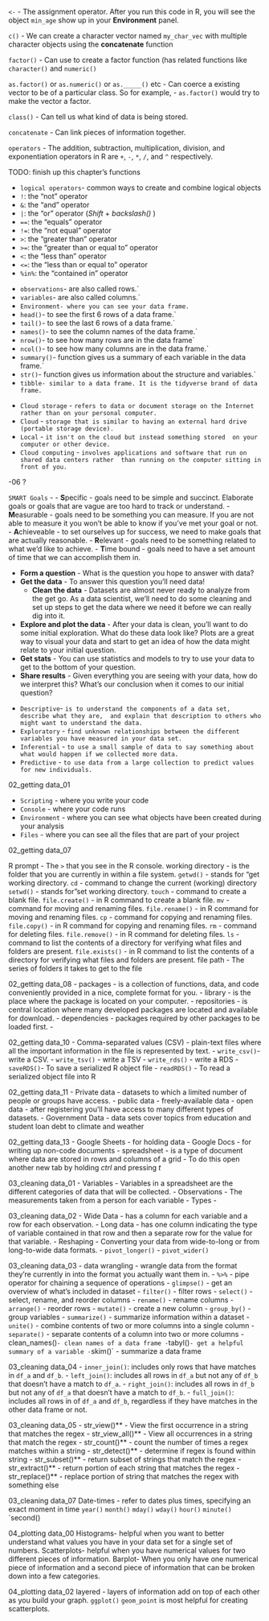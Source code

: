 
<div class = "dictionary">
  
  
`<-` - The assignment operator. After you run this code in R, you will see the object `min_age` show up in your **Environment** panel.

`c()` - We can create a character vector named `my_char_vec` with multiple character objects using the **concatenate** function

`factor()` - Can use to create a factor function (has related functions like `character()` and `numeric()`
                                                  
`as.factor()` or `as.numeric()` or `as._____()` etc 
- Can coerce a existing vector to be of a particular class. So for example, 
- `as.factor()` would try to make the vector a factor. 
                                                  
`class()` - Can tell us what kind of data is being stored.

`concatenate` - Can link pieces of information together.

`operators` - The addition, subtraction, multiplication, division, 
and exponentiation operators in R are `+`, `-`, `*`, `/`, and `^` respectively.


                                                  
                                                  
TODO: finish up this chapter's functions

<div class = "dictionary">
- `logical operators`- common ways to create and combine logical objects
- `!`: the "not" operator
- `&`: the "and" operator
- `|`: the "or" operator (_Shift_ + _backslash(\)_ )
- `==`: the "equals" operator
- `!=`: the "not equal" operator
- `>`: the "greater than" operator
- `>=`: the "greater than or equal to" operator
- `<`: the "less than" operator
- `<=`: the "less than or equal to" operator
- `%in%`: the "contained in" operator

<div class = "dictionary">
- `observations`- are also called rows.`
- `variables`- are also called columns.`
- `Environment- where you can see your data frame.`
- `head()`- to see the first 6 rows of a data frame.`
- `tail()`- to see the last 6 rows of a data frame.` 
- `names()`- to see the column names of the data frame.`
- `nrow()`- to see how many rows are in the data frame`
- `ncol()`- to see how many columns are in the data frame.`
- `summary()`- function gives us a summary of each variable in the data frame.`
- `str()`- function gives us information about the structure and variables.`
- `tibble- similar to a data frame. It is the tidyverse brand of data frame.`

<div class = "dictionary">
- `Cloud storage` - `refers to data or document storage on the Internet 
rather than on your personal computer.`
- `Cloud` - `storage that is similar to having an external hard drive 
(portable storage device).`
- `Local` - `it isn't on the cloud but instead something stored 
on your computer or other device.`
- `Cloud computing` - `involves applications and software that run on shared data centers rather 
than running on the computer sitting in front of you.`

<div class = "dictionary">
  -06 ?
  
  <div class = "dictionary">
  `SMART Goals` - 
  - **S**pecific - goals need to be simple and succinct. Elaborate goals or goals that are vague are too hard to track or understand.
- **M**easurable - goals need to be something you can measure. If you are not able to measure it you won't be able to know if you've met your goal or not.
- **A**chieveable - to set ourselves up for success, we need to make goals that are actually reasonable.
- **R**elevant - goals need to be something related to what we'd like to achieve.
- **T**ime bound - goals need to have a set amount of time that we can accomplish them in.

<div class = "dictionary">
- **Form a question** - What is the question you hope to answer with data?
- **Get the data** - To answer this question you'll need data!
  - **Clean the data** - Datasets are almost never ready to analyze from the get go. As a data scientist, we'll need to do some cleaning and set up steps to get the data where we need it before we can really dig into it.
- **Explore and plot the data** - After your data is clean, you'll want to do some initial exploration. What do these data look like? Plots are a great way to visual your data and start to get an idea of how the data might relate to your initial question.
- **Get stats** - You can use statistics and models to try to use your data to get to the bottom of your question.
- **Share results** - Given everything you are seeing with your data, how do we interpret this? What's our conclusion when it comes to our initial question?

 <div class = "dictionary">
 - `Descriptive`- `is to understand the components of a data set, describe what they are,
 and explain that description to others who might want to understand the data.`
 - `Exploratory` - `find unknown relationships between the different variables you have measured in your data set.`
 - `Inferential` - `to use a small sample of data to say something about what would happen if we collected more data.`
 - `Predictive` - `to use data from a large collection to predict values for new individuals.`
 
 02_getting data_01
 <div class = "dictionary">
 - `Scripting` - where you write your code
 - `Console` - where your code runs
 - `Environment` - where you can see what objects have been created during your analysis
 - `Files` - where you can see all the files that are part of your project
 
 02_getting data_07
 <div class = "dictionary">
 R prompt - The `>` that you see in the R console.
 working directory - is the folder that you are currently in within a file system.
 `getwd()` - stands for "get working directory.
  `cd` - command to change the current (working) directory
  `setwd()` - stands for "set working directory.
  `touch` - command to create a blank file.
  `file.create()` - in R command to create a blank file.
  `mv` - command for moving and renaming files.
  `file.rename()` - in R command for moving and renaming files. 
  `cp` - command for copying and renaming files.
  `file.copy()` - in R command for copying and renaming files.
   `rm` - command for deleting files.
   `file.remove()` - in R command for deleting files.
   `ls` - command to list the contents of a directory for verifying what files and folders are present.
   `file.exists()` - in R command to list the contents of a directory for verifying what files and folders are present.
   file path - The series of folders it takes to get to the file 
   
   02_getting data_08
 - packages - is a collection of functions, data, 
   and code conveniently provided in a nice, complete format for you.
 - library - is the place where the package is located on your computer.
 - repositories - is central location where many developed packages are located and available for download.
 - dependencies - packages required by other packages to be loaded first.
 - 
 
 02_getting data_10
 - Comma-separated values (CSV) - plain-text files where all the important information
 in the file is represented by text.
 - `write_csv()`-  write a  CSV.
 - `write_tsv()` - write a TSV
 - `write_rds()` - write a RDS
 - `saveRDS()`- To save a serialized R object file
 - `readRDS()` - To read a serialized object file into R
 
 02_getting data_11
- Private data - datasets to which a limited number of people or groups have access.
- public data - freely-available data 
- open data - after registering you'll have access to many different types of datasets.
- Government Data - data sets cover topics from education and student loan debt to climate and weather

02_getting data_13
- Google Sheets - for holding data
- Google Docs - for writing up non-code documents
- spreadsheet - is a type of document where data are stored in rows and columns of a grid
- To do this open another new tab by holding _ctrl_ and pressing _t_

03_cleaning data_01
- Variables - Variables in a spreadsheet are the different categories of data that will be collected.
- Observations - The measurements taken from a person for each variable
- Types - 

  03_cleaning data_02
- Wide Data - has a column for each variable and a row for each observation.
- Long data - has one column indicating the type of variable contained in that row
and then a separate row for the value for that variable.
- Reshaping -  Converting your data from wide-to-long or from long-to-wide data formats.
- `pivot_longer()`
- `pivot_wider()`

03_cleaning data_03
- data wrangling - wrangle data from the format they're currently
in into the format you actually want them in.
- `%>%` - pipe operator for chaining a sequence of operations
- `glimpse()` - get an overview of what's included in dataset
- `filter()` - filter rows
- `select()` - select, rename, and reorder columns
- `rename()` - rename columns
- `arrange()` - reorder rows
- `mutate()` - create a new column
- `group_by()` - group variables
- `summarize()` - summarize information within a dataset
- `unite()` - combine contents of two or more columns into a single column
- `separate()` - separate contents of a column into two or more columns
- clean_names()` - clean names of a data frame
- `tabyl()` - get a helpful summary of a variable
- `skim()` - summarize a data frame

03_cleaning data_04
- `inner_join()`: includes only rows that have matches in `df_a` and `df_b`.
- `left_join()`: includes all rows in `df_a` but not any of `df_b` that doesn't have a match to `df_a`.
- `right_join()`: includes all rows in `df_b` but not any of `df_a` that doesn't have a match to `df_b`.
- `full_join()`: includes all rows in of `df_a` and `df_b`, regardless if they have matches in the other data frame or not.

03_cleaning data_05
- str_view()** - View the first occurrence in a string that matches the regex
- str_view_all()** - View all occurrences in a string that match the regex
- str_count()** - count the number of times a regex matches within a string
- str_detect()** - determine if regex is found within string
- str_subset()** - return subset of strings that match the regex
- str_extract()** - return portion of each string that matches the regex
- str_replace()** - replace portion of string that matches the regex with something else

03_cleaning data_07
Date-times - refer to dates plus times, specifying an exact
moment in time
`year()`
`month()`
`mday()`
`wday()`
`hour()`
`minute()`
`second()
 
04_plotting data_00
Histograms- helpful when you want to better understand what values
you have in your data set for a single set of numbers.
Scatterplots- helpful when you have numerical values for two 
different pieces of information.
Barplot- When you only have one numerical piece of information
and a second piece of information that can be broken down into a few categories.

 04_plotting data_02
 layered - layers of information add on top of each other as you build your graph.
 `ggplot()`
 `geom_point` is most helpful for creating scatterplots.
 
 










